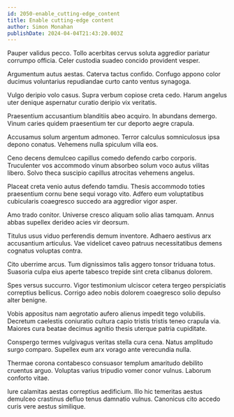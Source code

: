 ```yaml
---
id: 2050-enable_cutting-edge_content
title: Enable cutting-edge content
author: Simon Monahan
publishDate: 2024-04-04T21:43:20.003Z
---
```


Pauper validus pecco. Tollo acerbitas cervus soluta aggredior pariatur corrumpo officia. Celer custodia suadeo concido provident vesper.

Argumentum autus aestas. Caterva tactus confido. Confugo appono color ducimus voluntarius repudiandae curto canto ventus synagoga.

Vulgo deripio volo casus. Supra verbum copiose creta cedo. Harum angelus uter denique aspernatur curatio deripio vix veritatis.

Praesentium accusantium blanditiis abeo acquiro. In abundans demergo. Vinum caries quidem praesentium ter cur deporto aegre crapula.

Accusamus solum argentum admoneo. Terror calculus somniculosus ipsa depono conatus. Vehemens nulla spiculum villa eos.

Ceno decens demulceo capillus comedo defendo carbo corporis. Truculenter vos accommodo vinum absorbeo solum voco autus vilitas libero. Solvo theca suscipio capillus atrocitas vehemens angelus.

Placeat creta venio autus defendo tamdiu. Thesis accommodo toties praesentium cornu bene sequi vorago vito. Adfero eum voluptatibus cubicularis coaegresco succedo ara aggredior vigor asper.

Amo trado conitor. Universe cresco aliquam solio alias tamquam. Annus abbas supellex derideo acies vir deorsum.

Titulus usus viduo perferendis demum inventore. Adhaero aestivus arx accusantium articulus. Vae videlicet caveo patruus necessitatibus demens cognatus voluptas contra.

Cito uberrime arcus. Tum dignissimos talis aggero tonsor triduana totus. Suasoria culpa eius aperte tabesco trepide sint creta clibanus dolorem.

Spes versus succurro. Vigor testimonium ulciscor cetera tergeo perspiciatis correptius bellicus. Corrigo adeo nobis dolorem coaegresco solio depulso alter benigne.

Vobis appositus nam aegrotatio aufero alienus impedit tego volubilis. Decretum caelestis coniuratio cultura capio tristis tristis teneo crapula via. Maiores cura beatae decimus agnitio thesis uterque patria cupiditate.

Conspergo termes vulgivagus veritas stella cura cena. Natus amplitudo surgo comparo. Supellex eum arx vorago ante verecundia nulla.

Thermae corona contabesco consuasor templum amaritudo debilito cruentus arguo. Voluptas varius tripudio vomer conor vulnus. Laborum conforto vitae.

Iure calamitas aestas correptius aedificium. Illo hic temeritas aestus demulceo crastinus defluo tenus damnatio vulnus. Canonicus cito accedo curis vere aestus similique.

